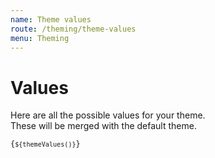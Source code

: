 ```yaml
---
name: Theme values
route: /theming/theme-values
menu: Theming
---
```




# Values

Here are all the possible values for your theme.<br /> These will be merged with the default theme.

<Code language="json">{`${themeValues()}`}</Code>
